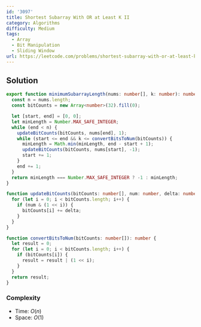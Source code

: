 ```yaml
---
id: '3097'
title: Shortest Subarray With OR at Least K II
category: Algorithms
difficulty: Medium
tags:
  - Array
  - Bit Manipulation
  - Sliding Window
url: https://leetcode.com/problems/shortest-subarray-with-or-at-least-k-ii
---
```


## Solution

```typescript filename="solution.ts" copy
export function minimumSubarrayLength(nums: number[], k: number): number {
  const n = nums.length;
  const bitCounts = new Array<number>(32).fill(0);

  let [start, end] = [0, 0];
  let minLength = Number.MAX_SAFE_INTEGER;
  while (end < n) {
    updateBitCounts(bitCounts, nums[end], 1);
    while (start <= end && k <= convertBitsToNum(bitCounts)) {
      minLength = Math.min(minLength, end - start + 1);
      updateBitCounts(bitCounts, nums[start], -1);
      start += 1;
    }
    end += 1;
  }
  return minLength === Number.MAX_SAFE_INTEGER ? -1 : minLength;
}

function updateBitCounts(bitCounts: number[], num: number, delta: number): void {
  for (let i = 0; i < bitCounts.length; i++) {
    if (num & (1 << i)) {
      bitCounts[i] += delta;
    }
  }
}

function convertBitsToNum(bitCounts: number[]): number {
  let result = 0;
  for (let i = 0; i < bitCounts.length; i++) {
    if (bitCounts[i]) {
      result = result | (1 << i);
    }
  }
  return result;
}
```

### Complexity

- Time: $O(n)$
- Space: $O(1)$
